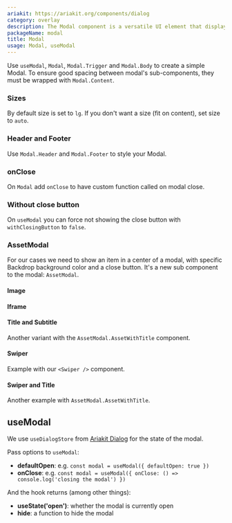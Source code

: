 ```yaml
---
ariakit: https://ariakit.org/components/dialog
category: overlay
description: The Modal component is a versatile UI element that displays content in a layer above the main application interface, requiring user interaction before returning to the main view. It is used for critical information, forms, confirmations, and other interactive tasks. Modals help focus user attention on specific content or actions, improving the overall user experience by preventing background interactions.
packageName: modal
title: Modal
usage: Modal, useModal
---
```


Use `useModal`, `Modal`, `Modal.Trigger` and `Modal.Body` to create a simple Modal. To ensure good spacing between modal's sub-components, they must be wrapped with `Modal.Content`.

### Sizes

By default size is set to `lg`. If you don't want a size (fit on content), set size to `auto`.

<div data-playground="sizes.tsx" data-component="Modal"></div>

### Header and Footer

Use `Modal.Header` and `Modal.Footer` to style your Modal.

<div data-playground="header-footer.tsx" data-component="Modal"></div>

### onClose

On `Modal` add `onClose` to have custom function called on modal close.

<div data-playground="on-close.tsx" data-component="Modal"></div>

### Without close button

On `useModal` you can force not showing the close button with `withClosingButton` to `false`.

<div data-playground="without-close.tsx" data-component="Modal"></div>

### AssetModal

For our cases we need to show an item in a center of a modal, with specific Backdrop background color and a close button. It's a new sub component to the modal: `AssetModal`.

#### Image

<div data-playground="asset-image.tsx" data-component="Modal"></div>

#### Iframe

<div data-playground="asset-iframe.tsx" data-component="Modal"></div>

#### Title and Subtitle

Another variant with the `AssetModal.AssetWithTitle` component.

<div data-playground="asset-title-subtitle.tsx" data-component="Modal"></div>

#### Swiper

Example with our `<Swiper />` component.

<div data-playground="asset-swiper.tsx" data-component="Modal"></div>

#### Swiper and Title

Another example with `AssetModal.AssetWithTitle`.

<div data-playground="asset-swiper-title.tsx" data-component="Modal"></div>

## useModal

We use `useDialogStore` from [Ariakit Dialog](https://ariakit.org/reference/use-dialog-store) for the state of the modal.

Pass options to `useModal`:

- **defaultOpen**: e.g. `const modal = useModal({ defaultOpen: true })`
- **onClose**: e.g. `const modal = useModal({ onClose: () => console.log('closing the modal') })`

And the hook returns (among other things):

- **useState('open')**: whether the modal is currently open
- **hide**: a function to hide the modal
